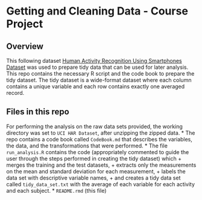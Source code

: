 Getting and Cleaning Data - Course Project
==========================================

## Overview
This following dataset [Human Activity Recognition Using Smartphones Dataset](http://archive.ics.uci.edu/ml/datasets/Human+Activity+Recognition+Using+Smartphones) was used to prepare tidy data that can be used for later analysis. This repo contains the necessary R script and the code book to prepare the tidy dataset. The tidy dataset is a wide-format dataset where each column contains a unique variable and each row contains exactly one averaged record.


## Files in this repo
For performing the analysis on the raw data sets provided, the working directory was set to `UCI HAR Dataset`, after unzipping the zipped data. 
*  The repo contains a code book called `CodeBook.md` that describes the variables, the data, and the transformations that were performed.
*   The file `run_analysis.R` contains the code (appropriately commented to guide the user through the steps performed in creating the tidy dataset) which 
	+ merges the training and the test datasets,
	+ extracts only the measurements on the mean and standard deviation for each measurement, 
	+ labels the data set with descriptive variable names, 
	+ and creates a tidy data set called `tidy_data_set.txt` with the average of each variable for each activity and each subject.
*   `README.rmd` (this file)  



